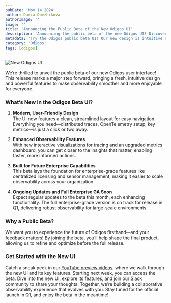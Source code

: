 ```yaml
---
pubDate: 'Nov 14 2024'
author: Daria Dovzhikova
authorImage: ''
image: ''
title: 'Announcing the Public Beta of the New Odigos UI'
description: 'Announcing the public beta of the new Odigos UI! Discover our redesigned, user-friendly interface, packed with powerful features and interactive visualizations to enhance your observability experience. Join the beta to explore the new UI and shape its future with your feedback.'
metadata: 'Try the Odigos public beta UI! Our new design is intuitive and feature-rich, offering streamlined observability with advanced tracing and metrics views. Join the beta today to experience the future of Odigos.'
category: 'Odigos'
tags: [odigos]
---
```


![New Odigos UI](/assets/blogs/new-odigos-gui/ChooseSource-selected.png)

We’re thrilled to unveil the public beta of our new Odigos user interface! This release marks a major step forward, bringing a fresh, intuitive design and powerful features to make observability smoother and more enjoyable for everyone.

### What’s New in the Odigos Beta UI?

1. **Modern, User-Friendly Design**  
   The UI now features a clean, streamlined layout for easy navigation. Everything you need—distributed traces, OpenTelemetry setup, key metrics—is just a click or two away.

2. **Enhanced Observability Features**  
   With new interactive visualizations for tracing and an upgraded metrics dashboard, you can get closer to the insights that matter, enabling faster, more informed actions.

3. **Built for Future Enterprise Capabilities**  
   This beta lays the foundation for enterprise-grade features like centralized licensing and sensor management, making it easier to scale observability across your organization.

4. **Ongoing Updates and Full Enterprise GA Soon**  
   Expect regular updates to the beta this month, each enhancing functionality. The full enterprise-grade version is on track for release in Q1, delivering robust observability for large-scale environments.

### Why a Public Beta?

We want you to experience the future of Odigos firsthand—and your feedback matters! By joining the beta, you’ll help shape the final product, allowing us to refine and optimize before the full release.

### Get Started with the New UI

Catch a sneak peek in our [YouTube preview videos](https://www.youtube.com/playlist?list=PLOfaXo6J0rS62r5CKelDNG7iIbQuVbs1a), where we walk through the new UI and its key features. Starting next week, you can access the beta. Dive into the new UI, explore its features, and join our Slack community to share your thoughts.
Together, we’re building a collaborative observability experience that evolves with you. Stay tuned for the official launch in Q1, and enjoy the beta in the meantime!

